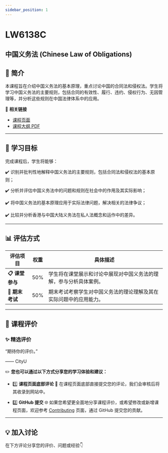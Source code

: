 ```yaml
---
sidebar_position: 1
---
```


# LW6138C
## 中国义务法 (Chinese Law of Obligations)

## **📘 简介**
本课程旨在介绍中国义务法的基本原理，重点讨论中国的合同法和侵权法。学生将学习中国义务法的主要规则，包括合同的有效性、履行、违约、侵权行为、无因管理等，并分析这些规则在中国法律体系中的应用。

🔗 **相关链接**
- [课程页面](https://www.cityu.edu.hk/catalogue/pg/202425/course/LW6138C.htm)
- [课程大纲 PDF](https://www.cityu.edu.hk/catalogue/pg/202425/course/LW6138C.pdf)

---

## **🎯 学习目标**

完成课程后，学生将能够：

✔️ 识别并批判性地解释中国义务法的主要规则，包括合同法和侵权法的基本原则；

✔️ 分析并评估中国义务法中的问题和规则在社会中的作用及其实际影响；

✔️ 将中国义务法的基本原理应用于实际法律问题，解决相关的法律争议；

✔️ 比较并分析香港与中国大陆义务法在私人法概念和运作中的差异。

---

## **📊 评估方式**

| **评估项目**          | **权重** | **具体描述**                                                                                       |
|----------------------|---------|---------------------------------------------------------------------------------------------------|
| **📋 课堂参与**       | 50%     | 学生将在课堂展示和讨论中展现对中国义务法的理解，参与分析具体案例。                              |
| **📂 期末考试**       | 50%     | 期末考试考察学生对中国义务法的理论理解及其在实际问题中的应用能力。                                |

---

## **💬 课程评价**

### ✨ **精选评价**
<div className={commentStyles.commentBox}>
    <p className={commentStyles.commentText}>
        “期待你的评价。”
    </p>
    <p className={commentStyles.commentAuthor}>—— CityU</p>
</div>

✏️ **您也可以通过以下方式分享您的学习体验和建议：**

- 1️⃣ **课程页面底部评论**
💬 在课程页面底部直接提交您的评论，我们会审核后将其收录到网站中。

- 2️⃣ **GitHub 提交**
🌐 如果您希望更全面地分享课程评价，或希望修改或新增课程页面，欢迎参考 [Contributing](https://penjc.github.io/cityU-navigator/contributing) 页面，通过 GitHub 提交您的贡献。

---

## **💡 加入讨论**

在下方评论分享您的评价、问题或经验👇
<Utterances />